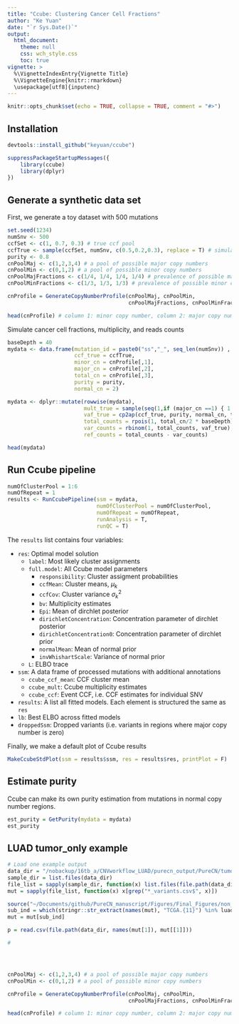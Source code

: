 ```yaml
---
title: "Ccube: Clustering Cancer Cell Fractions"
author: "Ke Yuan"
date: "`r Sys.Date()`"
output: 
  html_document:
    theme: null
    css: wch_style.css
    toc: true
vignette: >
  %\VignetteIndexEntry{Vignette Title}
  %\VignetteEngine{knitr::rmarkdown}
  \usepackage[utf8]{inputenc}
---
```


```r
knitr::opts_chunk$set(echo = TRUE, collapse = TRUE, comment = "#>")
```

## Installation
```r
devtools::install_github("keyuan/ccube")
```

```r
suppressPackageStartupMessages({
    library(ccube)
    library(dplyr)
})
```



## Generate a synthetic data set 
First, we generate a toy dataset with 500 mutations 
```r
set.seed(1234)
numSnv <- 500
ccfSet <- c(1, 0.7, 0.3) # true ccf pool
ccfTrue <- sample(ccfSet, numSnv, c(0.5,0.2,0.3), replace = T) # simulate true clusters
purity <- 0.8
cnPoolMaj <- c(1,2,3,4) # a pool of possible major copy numbers
cnPoolMin <- c(0,1,2) # a pool of possible minor copy numbers
cnPoolMajFractions <- c(1/4, 1/4, 1/4, 1/4) # prevalence of possible major copy numbers
cnPoolMinFractions <- c(1/3, 1/3, 1/3) # prevalence of possible minor copy numbers

cnProfile = GenerateCopyNumberProfile(cnPoolMaj, cnPoolMin, 
                                      cnPoolMajFractions, cnPoolMinFractions, numSnv)

head(cnProfile) # column 1: minor copy number, column 2: major copy number, column 3: total copy number 
```


Simulate cancer cell fractions, multiplicity, and reads counts
```r
baseDepth = 40
mydata <- data.frame(mutation_id = paste0("ss","_", seq_len(numSnv)) ,
                     ccf_true = ccfTrue,
                     minor_cn = cnProfile[,1],
                     major_cn = cnProfile[,2],
                     total_cn = cnProfile[,3], 
                     purity = purity,
                     normal_cn = 2)

mydata <- dplyr::mutate(rowwise(mydata),
                        mult_true = sample(seq(1,if (major_cn ==1) { 1 } else {major_cn}), 1), # simulate multiplicity
                        vaf_true = cp2ap(ccf_true, purity, normal_cn, total_cn, total_cn, mult_true), # simulate vaf
                        total_counts = rpois(1, total_cn/2 * baseDepth), # simulate total read counts
                        var_counts = rbinom(1, total_counts, vaf_true),  # simulate variant read counts
                        ref_counts = total_counts - var_counts)

head(mydata)
```


## Run Ccube pipeline 
```r

numOfClusterPool = 1:6
numOfRepeat = 1
results <- RunCcubePipeline(ssm = mydata, 
                            numOfClusterPool = numOfClusterPool, 
                            numOfRepeat = numOfRepeat,
                            runAnalysis = T, 
                            runQC = T)
```

The `results` list contains four variables:

* `res`: Optimal model solution
  * `label`: Most likely cluster assignments
  * `full.model`: All Ccube model parameters
    * `responsibility`: Cluster assigment probabilities
    * `ccfMean`: Cluster means, $\mu_k$
    * `ccfCov`: Cluster variance $\sigma^2_k$
    * `bv`: Multiplicity estimates
    * `Epi`: Mean of dirchlet posterior
    * `dirichletConcentration`: Concentration parameter of dirchlet posterior
    * `dirichletConcentration0`: Concentration parameter of dirchlet prior
    * `normalMean`: Mean of normal prior
    * `invWhishartScale`: Variance of normal prior
  * `L`: ELBO trace 
* `ssm`: A data frame of processed mutations with additional annotations 
  * `ccube_ccf_mean`: CCF cluster mean
  * `ccube_mult`: Ccube multiplicity estimates
  * `ccube_ccf`: Event CCF, i.e. CCF estimates for individual SNV 
* `results`: A list all fitted models. Each element is structured the same as `res`
* `lb`: Best ELBO across fitted models
* `droppedSsm`: Dropped variants (i.e. variants in regions where major copy number is zero) 

Finally, we make a default plot of Ccube results 
```r
MakeCcubeStdPlot(ssm = results$ssm, res = results$res, printPlot = F)
```


## Estimate purity 
Ccube can make its own purity estimation from mutations in normal copy number regions. 
```r
est_purity = GetPurity(mydata = mydata)
est_purity
```






## LUAD tumor_only example
```r
# Load one example output
data_dir = "/nobackup/16tb_a/CNVworkflow_LUAD/purecn_output/PureCN/tumor_only"
sample_dir = list.files(data_dir)
file_list = sapply(sample_dir, function(x) list.files(file.path(data_dir, x)))
mut = sapply(file_list, function(x) x[grep("*_variants.csv$", x)])

source("~/Documents/github/PureCN_manuscript/Figures/Final_Figures/non_dup.R")
sub_ind = which(stringr::str_extract(names(mut), "TCGA.{11}") %in% luad_442)
mut = mut[sub_ind]

p = read.csv(file.path(data_dir, names(mut[1]), mut[[1]]))

# 




cnPoolMaj <- c(1,2,3,4) # a pool of possible major copy numbers
cnPoolMin <- c(0,1,2) # a pool of possible minor copy numbers

cnProfile = GenerateCopyNumberProfile(cnPoolMaj, cnPoolMin, 
                                      cnPoolMajFractions, cnPoolMinFractions, numSnv)

head(cnProfile) # column 1: minor copy number, column 2: major copy number, column 3: total copy number 
```



